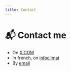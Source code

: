 ```yaml
---
title: Contact
---
```


# 📬 Contact me

- On [X.COM](https://x.com/climoscope)
- In french, on [infoclimat](https://forums.infoclimat.fr/f/topic/59366-climoscope-take-2-cartes-r%C3%A9analyses/)
- By [email](mailto:climoscope@gmail.com)
